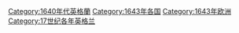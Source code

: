 [[Category:1640年代英格蘭|Category:1640年代英格蘭]]
[[Category:1643年各国|Category:1643年各国]]
[[Category:1643年欧洲|Category:1643年欧洲]]
[[Category:17世纪各年英格兰|Category:17世纪各年英格兰]]